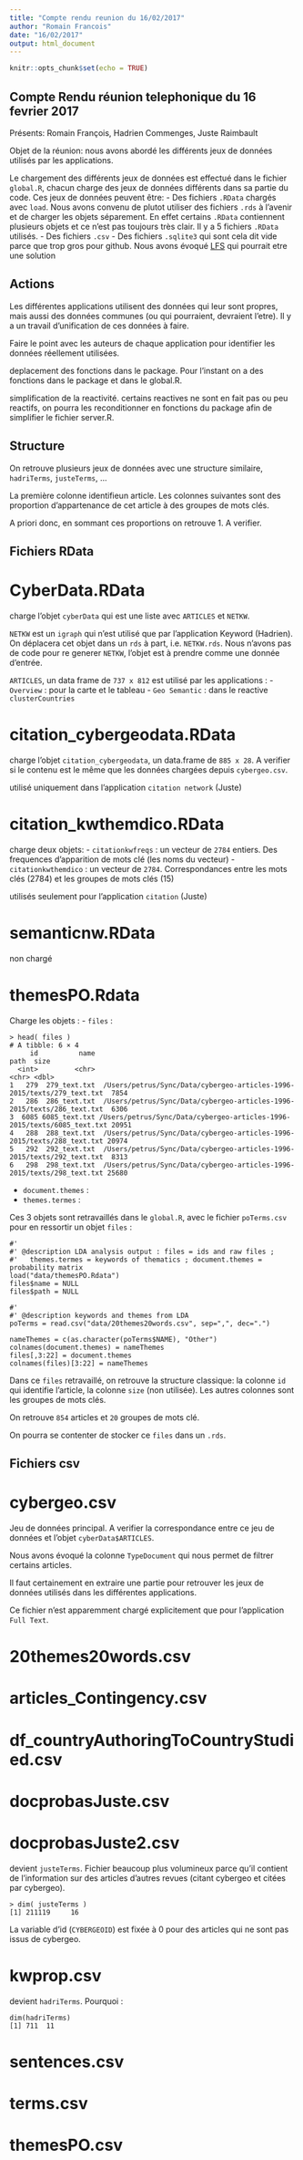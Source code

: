 ```yaml
---
title: "Compte rendu reunion du 16/02/2017"
author: "Romain Francois"
date: "16/02/2017"
output: html_document
---
```


```r
knitr::opts_chunk$set(echo = TRUE)
```

## Compte Rendu réunion telephonique du 16 fevrier 2017

Présents: Romain François, Hadrien Commenges, Juste Raimbault

Objet de la réunion: nous avons abordé les différents jeux de données utilisés par les applications.

Le chargement des différents jeux de données est effectué dans le fichier `global.R`, chacun charge des jeux de données différents
dans sa partie du code. Ces jeux de données peuvent être:
  - Des fichiers `.RData` chargés avec `load`. Nous avons convenu de plutot utiliser des fichiers `.rds` à l'avenir et de charger les
    objets séparement. En effet certains `.RData` contiennent plusieurs objets et ce n'est pas toujours très clair. Il y a 5 fichiers `.RData` utilisés.
  - Des fichiers `.csv`
  - Des fichiers `.sqlite3` qui sont cela dit vide parce que trop gros pour github. Nous avons évoqué [LFS](https://git-lfs.github.com) qui pourrait etre une solution

## Actions

Les différentes applications utilisent des données qui leur sont propres, mais aussi des données
communes (ou qui pourraient, devraient l'etre). Il y a un travail d'unification
de ces données à faire.

Faire le point avec les auteurs de chaque application pour identifier
les données réellement utilisées.

deplacement des fonctions dans le package. Pour l'instant on a des fonctions
dans le package et dans le global.R.

simplification de la reactivité. certains reactives ne sont en fait pas ou peu reactifs,
on pourra les reconditionner en fonctions du package afin de simplifier
le fichier server.R. 

## Structure

On retrouve plusieurs jeux de données avec une structure similaire,
`hadriTerms`, `justeTerms`, ...

La première colonne identifieun article.
Les colonnes suivantes sont des proportion d'appartenance de cet article à des
groupes de mots clés.

A priori donc, en sommant ces proportions on retrouve 1. A verifier.

## Fichiers RData

# CyberData.RData

charge l'objet `cyberData` qui est une liste avec `ARTICLES` et `NETKW`.

`NETKW` est un `igraph` qui n'est utilisé que par l'application Keyword (Hadrien). On déplacera cet objet dans un `rds` à part, i.e. `NETKW.rds`.
Nous n'avons pas de code pour re generer `NETKW`, l'objet est à prendre comme une donnée d'entrée.

`ARTICLES`, un data frame de `737 x 812` est utilisé par les applications :
  - `Overview` : pour la carte et le tableau
  - `Geo Semantic` : dans le reactive `clusterCountries`

# citation_cybergeodata.RData

charge l'objet `citation_cybergeodata`, un  data.frame de `885 x 28`. A verifier si le contenu est le même
que les données chargées depuis `cybergeo.csv`.

utilisé uniquement dans l'application `citation network` (Juste)

# citation_kwthemdico.RData

charge deux objets:
 - `citationkwfreqs` : un vecteur de `2784` entiers. Des frequences d'apparition de mots clé (les noms du vecteur)
 - `citationkwthemdico` : un vecteur de `2784`. Correspondances entre les mots clés (2784) et les groupes de mots clés (15)

utilisés seulement pour l'application `citation` (Juste)

# semanticnw.RData

non chargé

# themesPO.Rdata

Charge les objets  :
  - `files` :

```
> head( files )
# A tibble: 6 × 4
     id          name                                                                    path  size
  <int>         <chr>                                                                   <chr> <dbl>
1   279  279_text.txt  /Users/petrus/Sync/Data/cybergeo-articles-1996-2015/texts/279_text.txt  7854
2   286  286_text.txt  /Users/petrus/Sync/Data/cybergeo-articles-1996-2015/texts/286_text.txt  6306
3  6085 6085_text.txt /Users/petrus/Sync/Data/cybergeo-articles-1996-2015/texts/6085_text.txt 20951
4   288  288_text.txt  /Users/petrus/Sync/Data/cybergeo-articles-1996-2015/texts/288_text.txt 20974
5   292  292_text.txt  /Users/petrus/Sync/Data/cybergeo-articles-1996-2015/texts/292_text.txt  8313
6   298  298_text.txt  /Users/petrus/Sync/Data/cybergeo-articles-1996-2015/texts/298_text.txt 25680
```

  - `document.themes` :
  - `themes.termes` :

Ces 3 objets sont retravaillés dans le `global.R`, avec le fichier `poTerms.csv` pour en ressortir un
objet `files` :

```
#'
#' @description LDA analysis output : files = ids and raw files ;
#'   themes.termes = keywords of thematics ; document.themes = probability matrix
load("data/themesPO.Rdata")
files$name = NULL
files$path = NULL

#'
#' @description keywords and themes from LDA
poTerms = read.csv("data/20themes20words.csv", sep=",", dec=".")

nameThemes = c(as.character(poTerms$NAME), "Other")
colnames(document.themes) = nameThemes
files[,3:22] = document.themes
colnames(files)[3:22] = nameThemes
```

Dans ce `files` retravaillé, on retrouve la structure classique: la colonne `id`
qui identifie l'article, la colonne `size` (non utilisée). Les autres colonnes sont
les groupes de mots clés.

On retrouve `854` articles et `20` groupes de mots clé.

On pourra se contenter de stocker ce `files` dans un `.rds`.

## Fichiers csv

# cybergeo.csv

Jeu de données principal. A verifier la correspondance entre ce jeu de données et
l'objet `cyberData$ARTICLES`.

Nous avons évoqué la colonne `TypeDocument` qui nous permet de filtrer certains articles.

Il faut certainement en extraire une partie pour retrouver les jeux de données utilisés dans
les différentes applications.

Ce fichier n'est apparemment chargé explicitement que pour l'application `Full Text`.

# 20themes20words.csv

# articles_Contingency.csv

# df_countryAuthoringToCountryStudied.csv

# docprobasJuste.csv

# docprobasJuste2.csv

devient `justeTerms`. Fichier beaucoup plus volumineux parce qu'il contient
de l'information sur des articles d'autres revues (citant cybergeo et citées par cybergeo).

```
> dim( justeTerms )
[1] 211119     16
```

La variable d'id (`CYBERGEOID`) est fixée à 0 pour des articles qui ne sont
pas issus de cybergeo.


# kwprop.csv

devient `hadriTerms`. Pourquoi :

```
dim(hadriTerms)
[1] 711  11
```

# sentences.csv

# terms.csv

# themesPO.csv
